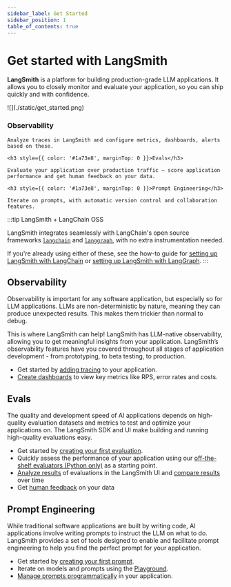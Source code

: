 ```yaml
---
sidebar_label: Get Started
sidebar_position: 1
table_of_contents: true
---
```


# Get started with LangSmith

**LangSmith** is a platform for building production-grade LLM applications.
It allows you to closely monitor and evaluate your application, so you can ship quickly and with confidence.

<div style={{ display: 'flex', alignItems: 'center', gap: '20px', margin: '20px 0' }}>
  <div style={{ maxWidth: '40%' }}>
    ![](./static/get_started.png)
  </div>
  <div style={{ flex: 1 }}>
    <h3 style={{ color: '#1a73e8', marginTop: 0 }}>Observability</h3>

    Analyze traces in LangSmith and configure metrics, dashboards, alerts based on these. 

    <h3 style={{ color: '#1a73e8', marginTop: 0 }}>Evals</h3>

    Evaluate your application over production traffic — score application performance and get human feedback on your data.

    <h3 style={{ color: '#1a73e8', marginTop: 0 }}>Prompt Engineering</h3>

    Iterate on prompts, with automatic version control and collaboration features.
  </div>
</div>


:::tip LangSmith + LangChain OSS

LangSmith integrates seamlessly with LangChain's open source frameworks [`langchain`](https://python.langchain.com) and [`langgraph`](https://langchain-ai.github.io/langgraph/), with no extra instrumentation needed.

If you're already using either of these, see the how-to guide for [setting up LangSmith with LangChain](./observability/how_to_guides/tracing/trace_with_langchain) or [setting up LangSmith with LangGraph](https://docs.smith.langchain.com/observability/how_to_guides/tracing/trace_with_langgraph).
:::

## Observability

Observability is important for any software application, but especially so for LLM applications. LLMs are non-deterministic by nature, meaning they can produce unexpected results. This makes them trickier than normal to debug.

This is where LangSmith can help! LangSmith has LLM-native observability, allowing you to get meaningful insights from your application. LangSmith’s observability features have you covered throughout all stages of application development - from prototyping, to beta testing, to production. 

- Get started by [adding tracing](./observability/tutorials/observability) to your application.
- [Create dashboards](./observability/how_to_guides/monitoring/dashboards) to view key metrics like RPS, error rates and costs.

## Evals

The quality and development speed of AI applications depends on high-quality evaluation datasets and metrics to test and optimize your applications on. The LangSmith SDK and UI make building and running high-quality evaluations easy. 

- Get started by [creating your first evaluation](./evaluation).
- Quickly assess the performance of your application using our [off-the-shelf evaluators (Python only)](https://docs.smith.langchain.com/evaluation/how_to_guides/use_langchain_off_the_shelf_evaluators) as a starting point. 
- [Analyze results](./evaluation/how_to_guides#analyzing-experiment-results) of evaluations in the LangSmith UI and [compare results](https://docs.smith.langchain.com/evaluation/how_to_guides/compare_experiment_results) over time
- Get [human feedback](./evaluation/how_to_guides#annotation-queues-and-human-feedback) on your data

## Prompt Engineering

While traditional software applications are built by writing code, AI applications involve writing prompts to instruct the LLM on what to do. LangSmith provides a set of tools designed to enable and facilitate prompt engineering to help you find the perfect prompt for your application.

- Get started by [creating your first prompt](./prompt_engineering/tutorials/optimize_classifier).
- Iterate on models and prompts using the [Playground](./prompt_engineering/how_to_guides#playground).
- [Manage prompts programmatically](https://docs.smith.langchain.com/prompt_engineering/how_to_guides/prompts/manage_prompts_programatically) in your application.
